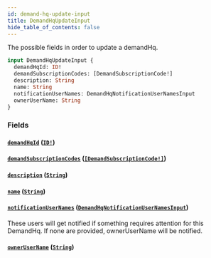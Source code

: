```yaml
---
id: demand-hq-update-input
title: DemandHqUpdateInput
hide_table_of_contents: false
---
```



The possible fields in order to update a demandHq.

```graphql
input DemandHqUpdateInput {
  demandHqId: ID!
  demandSubscriptionCodes: [DemandSubscriptionCode!]
  description: String
  name: String
  notificationUserNames: DemandHqNotificationUserNamesInput
  ownerUserName: String
}
```


### Fields

#### [`demandHqId`](#) ([`ID!`](/demand/api/graphql-admin/reference/scalars/id))




#### [`demandSubscriptionCodes`](#) ([`[DemandSubscriptionCode!]`](/demand/api/graphql-admin/reference/enums/demand-subscription-code))




#### [`description`](#) ([`String`](/demand/api/graphql-admin/reference/scalars/string))




#### [`name`](#) ([`String`](/demand/api/graphql-admin/reference/scalars/string))




#### [`notificationUserNames`](#) ([`DemandHqNotificationUserNamesInput`](/demand/api/graphql-admin/reference/inputs/demand-hq-notification-user-names-input))

These users will get notified if something requires attention for this DemandHq.
If none are provided, ownerUserName will be notified.


#### [`ownerUserName`](#) ([`String`](/demand/api/graphql-admin/reference/scalars/string))






